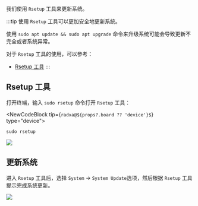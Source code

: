 我们使用 `Rsetup` 工具来更新系统。

:::tip
使用 `Rsetup` 工具可以更加安全地更新系统。

使用 `sudo apt update && sudo apt upgrade` 命令来升级系统可能会导致更新不完全或者系统异常。

对于 `Rsetup` 工具的使用，可以参考：

- [Rsetup 工具](./rsetup)
  :::

## Rsetup 工具

打开终端，输入 `sudo rsetup` 命令打开 `Rsetup` 工具：

<NewCodeBlock tip={`radxa@${props?.board ?? 'device'}$`} type="device">

```
sudo rsetup
```

</NewCodeBlock>

<div style={{ textAlign: "center" }}>
  <img
    src="/img/common/radxa-os/system-config/rsetup-system.webp"
    style={{ width: "100%", maxWidth: "1200px" }}
  />
</div>

## 更新系统

进入 `Rsetup` 工具后，选择 `System` -> `System Update`选项，然后根据 `Rsetup` 工具提示完成系统更新。

<div style={{ textAlign: "center" }}>
  <img
    src="/img/common/radxa-os/system-config/rsetup-system-update.webp"
    style={{ width: "100%", maxWidth: "1200px" }}
  />
</div>
